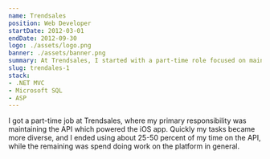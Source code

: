 ```yaml
---
name: Trendsales
position: Web Developer
startDate: 2012-03-01
endDate: 2012-09-30
logo: ./assets/logo.png
banner: ./assets/banner.png
summary: At Trendsales, I started with a part-time role focused on maintaining the API for the iOS app, eventually diversifying my responsibilities to include broader platform development, allocating 25-50% of my time to the API.
slug: trendales-1
stack:
- .NET MVC
- Microsoft SQL
- ASP
---
```


I got a part-time job at Trendsales, where my primary responsibility was maintaining the API which powered the iOS app. Quickly my tasks became more diverse, and I ended using about 25-50 percent of my time on the API, while the remaining was spend doing work on the platform in general.
